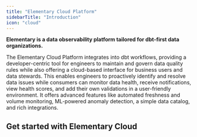 ```yaml
---
title: "Elementary Cloud Platform"
sidebarTitle: "Introduction"
icon: "cloud"
---
```


**Elementary is a data observability platform tailored for dbt-first data organizations.**

The Elementary Cloud Platform integrates into dbt workflows, providing a developer-centric tool for engineers to maintain and govern data quality rules while also offering a cloud-based interface for business users and data stewards. This enables engineers to proactively identify and resolve data issues while consumers can monitor data health, receive notifications, view health scores, and add their own validations in a user-friendly environment. It offers advanced features like automated freshness and volume monitoring, ML-powered anomaly detection, a simple data catalog, and rich integrations.


<CardGroup cols={3}>
  <Card title="Cloud Platform Features" icon="diagram-project" href="/cloud/features" >
  </Card>
 <Card title="Integrations" icon="puzzle-piece" href="/features/integrations" >
  </Card>
  <Card title="Architecture and Security" icon="user-lock" href="/cloud/general/security-and-privacy" >
  </Card>
</CardGroup>

<Card title="Webinar: The Elementary Cloud Platform" icon="circle-play" href="https://www.elementary-data.com/webinar/the-elementary-cloud-platform" />


## Get started with Elementary Cloud

<CardGroup cols={2}>

<Card title="Quickstart" href="/quickstart">
  </Card>
<Card title="Book a call with our team" href="https://meetings-eu1.hubspot.com/joost-boonzajer-flaes/intro-call-docs">
  </Card>
</CardGroup>
